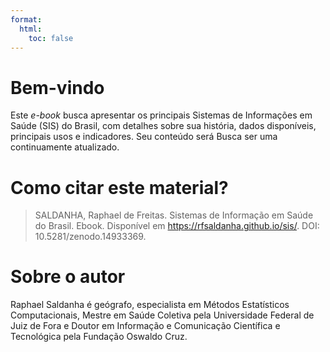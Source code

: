 ```yaml
---
format:
  html:
    toc: false
---
```


# Bem-vindo {.unnumbered}

Este *e-book* busca apresentar os principais Sistemas de Informações em Saúde (SIS) do Brasil, com detalhes sobre sua história, dados disponíveis, principais usos e indicadores. Seu conteúdo será Busca ser uma continuamente atualizado.

# Como citar este material?

> SALDANHA, Raphael de Freitas. Sistemas de Informação em Saúde do Brasil. Ebook. Disponível em <https://rfsaldanha.github.io/sis/>. DOI: 10.5281/zenodo.14933369.

# Sobre o autor

Raphael Saldanha é geógrafo, especialista em Métodos Estatísticos Computacionais, Mestre em Saúde Coletiva pela Universidade Federal de Juiz de Fora e Doutor em Informação e Comunicação Científica e Tecnológica pela Fundação Oswaldo Cruz.
